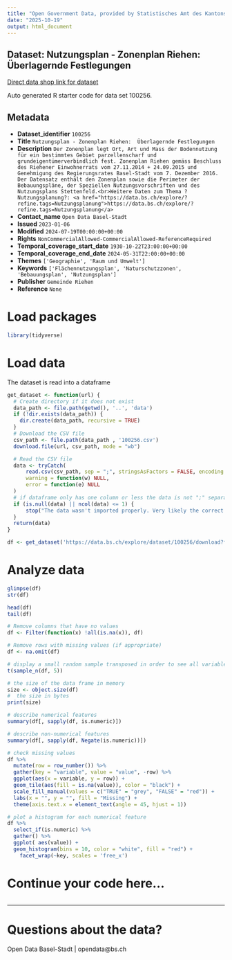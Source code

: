 ```yaml
---
title: "Open Government Data, provided by Statistisches Amt des Kantons Basel-Stadt - DCC Data Competence Center"
date: "2025-10-19"
output: html_document
---
```


## Dataset: Nutzungsplan - Zonenplan Riehen:  Überlagernde Festlegungen

[Direct data shop link for dataset](https://data.bs.ch/explore/dataset/100256)

Auto generated R starter code for data set 100256.

## Metadata

- **Dataset_identifier** `100256`
- **Title** `Nutzungsplan - Zonenplan Riehen:  Überlagernde Festlegungen`
- **Description** `Der Zonenplan legt Ort, Art und Mass der Bodennutzung für ein bestimmtes Gebiet parzellenscharf und grundeigentümerverbindlich fest. Zonenplan Riehen gemäss Beschluss des Riehener Einwohnerrats vom 27.11.2014 + 24.09.2015 und Genehmigung des Regierungsrates Basel-Stadt vom 7. Dezember 2016. Der Datensatz enthält den Zonenplan sowie die Perimeter der Bebauungspläne, der Speziellen Nutzungsvorschriften und des Nutzungsplans Stettenfeld.<br>Weitere Daten zum Thema ?Nutzungsplanung?: <a href="https://data.bs.ch/explore/?refine.tags=Nutzungsplanung">https://data.bs.ch/explore/?refine.tags=Nutzungsplanung</a>`
- **Contact_name** `Open Data Basel-Stadt`
- **Issued** `2023-01-06`
- **Modified** `2024-07-19T00:00:00+00:00`
- **Rights** `NonCommercialAllowed-CommercialAllowed-ReferenceRequired`
- **Temporal_coverage_start_date** `1930-10-22T23:00:00+00:00`
- **Temporal_coverage_end_date** `2024-05-31T22:00:00+00:00`
- **Themes** `['Geographie', 'Raum und Umwelt']`
- **Keywords** `['Flächennutzungsplan', 'Naturschutzzonen', 'Bebauungsplan', 'Nutzungsplan']`
- **Publisher** `Gemeinde Riehen`
- **Reference** `None`


# Load packages

```r

library(tidyverse)
```

# Load data

The dataset is read into a dataframe

```r
get_dataset <- function(url) {
  # Create directory if it does not exist
  data_path <- file.path(getwd(), '..', 'data')
  if (!dir.exists(data_path)) {
    dir.create(data_path, recursive = TRUE)
  }
  # Download the CSV file
  csv_path <- file.path(data_path , '100256.csv')
  download.file(url, csv_path, mode = "wb")

  # Read the CSV file
  data <- tryCatch(
      read.csv(csv_path, sep = ";", stringsAsFactors = FALSE, encoding = "UTF-8"),
      warning = function(w) NULL,
      error = function(e) NULL
  )
  # if dataframe only has one column or less the data is not ";" separated
  if (is.null(data) || ncol(data) <= 1) {
      stop("The data wasn't imported properly. Very likely the correct separator couldn't be found.\nPlease check the dataset manually and adjust the code.")
  }
  return(data)
}
```

```r

df <- get_dataset('https://data.bs.ch/explore/dataset/100256/download?format=csv&timezone=Europe%2FZurich')

```

# Analyze data

```r

glimpse(df)
str(df)

head(df)
tail(df)

```

```r
# Remove columns that have no values
df <- Filter(function(x) !all(is.na(x)), df)

# Remove rows with missing values (if appropriate)
df <- na.omit(df)
```

```r
# display a small random sample transposed in order to see all variables
t(sample_n(df, 5))
```

```r
# the size of the data frame in memory
size <- object.size(df)
#  the size in bytes
print(size)
```

```r
# describe numerical features
summary(df[, sapply(df, is.numeric)])
```

```r
# describe non-numerical features
summary(df[, sapply(df, Negate(is.numeric))])
```

```r
# check missing values
df %>%
  mutate(row = row_number()) %>%
  gather(key = "variable", value = "value", -row) %>%
  ggplot(aes(x = variable, y = row)) +
  geom_tile(aes(fill = is.na(value)), color = "black") +
  scale_fill_manual(values = c("TRUE" = "grey", "FALSE" = "red")) +
  labs(x = "", y = "", fill = "Missing") +
  theme(axis.text.x = element_text(angle = 45, hjust = 1))
```

```r
# plot a histogram for each numerical feature
df %>%
  select_if(is.numeric) %>%
  gather() %>%
  ggplot( aes(value)) +
  geom_histogram(bins = 10, color = "white", fill = "red") +
    facet_wrap(~key, scales = 'free_x')
```

# Continue your code here...

```r

```
------------------------------------------------------------------------

# Questions about the data?

Open Data Basel-Stadt | opendata@bs.ch
